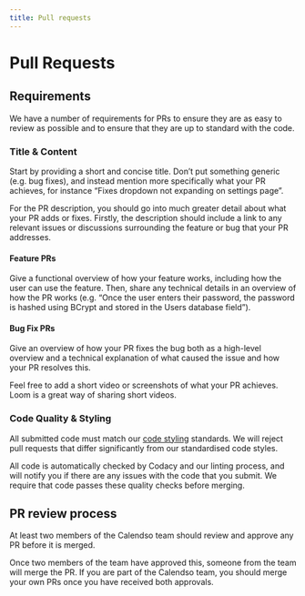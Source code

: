 ```yaml
---
title: Pull requests
---
```


# Pull Requests

## Requirements

We have a number of requirements for PRs to ensure they are as easy to review as possible and to ensure that they are up to standard with the code.

### Title & Content

Start by providing a short and concise title. Don’t put something generic (e.g. bug fixes), and instead mention more specifically what your PR achieves, for instance “Fixes dropdown not expanding on settings page”.

For the PR description, you should go into much greater detail about what your PR adds or fixes. Firstly, the description should include a link to any relevant issues or discussions surrounding the feature or bug that your PR addresses.

#### Feature PRs

Give a functional overview of how your feature works, including how the user can use the feature. Then, share any technical details in an overview of how the PR works (e.g. “Once the user enters their password, the password is hashed using BCrypt and stored in the Users database field”).

#### Bug Fix PRs

Give an overview of how your PR fixes the bug both as a high-level overview and a technical explanation of what caused the issue and how your PR resolves this.

Feel free to add a short video or screenshots of what your PR achieves. Loom is a great way of sharing short videos.

### Code Quality & Styling

All submitted code must match our [code styling](/docs/code-styling) standards. We will reject pull requests that differ significantly from our standardised code styles.

All code is automatically checked by Codacy and our linting process, and will notify you if there are any issues with the code that you submit. We require that code passes these quality checks before merging.

## PR review process

At least two members of the Calendso team should review and approve any PR before it is merged.

Once two members of the team have approved this, someone from the team will merge the PR. If you are part of the Calendso team, you should merge your own PRs once you have received both approvals.
